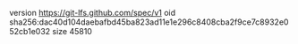 version https://git-lfs.github.com/spec/v1
oid sha256:dac40d104daebafbd45ba823ad11e1e296c8408cba2f9ce7c8932e052cb1e032
size 45810
